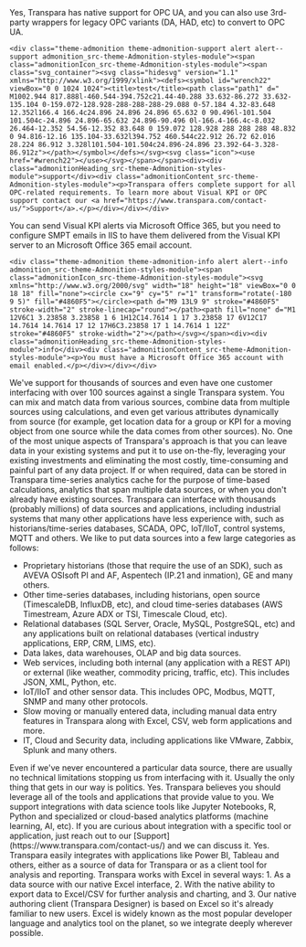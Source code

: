 
<SearchWrapper>
<AccordionGroup>
  <Accordion title="Does Visual KPI OPC Interface Support Real-time & Historian Values?">
    Yes, Transpara has native support for OPC UA, and you can also use 3rd-party wrappers for legacy OPC variants (DA, HAD, etc) to convert to OPC UA.

    <div class="theme-admonition theme-admonition-support alert alert--support admonition_src-theme-Admonition-styles-module"><span class="admonitionIcon_src-theme-Admonition-styles-module"><span class="svg_container"><svg class="hidesvg" version="1.1" xmlns="http://www.w3.org/1999/xlink"><defs><symbol id="wrench22" viewBox="0 0 1024 1024"><title>test</title><path class="path1" d=" M1002.944 817.888l-460.544-394.752c21.44-40.288 33.632-86.272 33.632-135.104 0-159.072-128.928-288-288-288-29.088 0-57.184 4.32-83.648 12.352l166.4 166.4c24.896 24.896 24.896 65.632 0 90.496l-101.504 101.504c-24.896 24.896-65.632 24.896-90.496 0l-166.4-166.4c-8.032 26.464-12.352 54.56-12.352 83.648 0 159.072 128.928 288 288 288 48.832 0 94.816-12.16 135.104-33.632l394.752 460.544c22.912 26.72 62.016 28.224 86.912 3.328l101.504-101.504c24.896-24.896 23.392-64-3.328-86.912z"></path></symbol></defs></svg><svg class="icon"><use href="#wrench22"></use></svg></span></span><div><div class="admonitionHeading_src-theme-Admonition-styles-module">support</div><div class="admonitionContent_src-theme-Admonition-styles-module"><p>Transpara offers complete support for all OPC-related requirements. To learn more about Visual KPI or OPC support contact our <a href="https://www.transpara.com/contact-us/">Support</a>.</p></div></div></div>
  </Accordion>
  <Accordion title="Can I send Alerts via Microsoft Office 365?">
    You can send Visual KPI alerts via Microsoft Office 365, but you need to configure SMPT emails in IIS to have them delivered from the Visual KPI server to an Microsoft Office 365 email account.

    <div class="theme-admonition theme-admonition-info alert alert--info admonition_src-theme-Admonition-styles-module"><span class="admonitionIcon_src-theme-Admonition-styles-module"><svg xmlns="http://www.w3.org/2000/svg" width="18" height="18" viewBox="0 0 18 18" fill="none"><circle cx="9" cy="5" r="1" transform="rotate(-180 9 5)" fill="#4860F5"></circle><path d="M9 13L9 9" stroke="#4860F5" stroke-width="2" stroke-linecap="round"></path><path fill="none" d="M1 12V6C1 3.23858 3.23858 1 6 1H12C14.7614 1 17 3.23858 17 6V12C17 14.7614 14.7614 17 12 17H6C3.23858 17 1 14.7614 1 12Z" stroke="#4860F5" stroke-width="2"></path></svg></span><div><div class="admonitionHeading_src-theme-Admonition-styles-module">info</div><div class="admonitionContent_src-theme-Admonition-styles-module"><p>You must have a Microsoft Office 365 account with email enabled.</p></div></div></div>
  
  </Accordion>
  <Accordion title="Is there a limit to how many data sources you can integrate to?">
    We've support for thousands of sources and even have one customer interfacing with over 100 sources against a single Transpara system. You can mix and match data from various sources, combine data from multiple sources using calculations, and even get various attributes dynamically from source (for example, get location data for a group or KPI for a moving object from one source while the data comes from other sources).
  </Accordion>
  <Accordion title="Are we required to ingest or copy data into Transpara?">
    No. One of the most unique aspects of Transpara's approach is that you can leave data in your existing systems and put it to use on-the-fly, leveraging your existing investments and eliminating the most costly, time-consuming and painful part of any data project. If or when required, data can be stored in Transpara time-series analytics cache for the purpose of time-based calculations, analytics that span multiple data sources, or when you don't already have existing sources.
  </Accordion>
  <Accordion title="What are the most common data sources you integrate with?">
    Transpara can interface with thousands (probably millions) of data sources and applications, including industrial systems that many other applications have less experience with, such as historians/time-series databases, SCADA, OPC, IoT/IIoT, control systems, MQTT and others. We like to put data sources into a few large categories as follows:
    <ul>
      <li>Proprietary historians (those that require the use of an SDK), such as AVEVA OSIsoft PI and AF, Aspentech (IP.21 and inmation), GE and many others.</li>
      <li>Other time-series databases, including historians, open source (TimescaleDB, InfluxDB, etc), and cloud time-series databases (AWS Timestream, Azure ADX or TSI, Timescale Cloud, etc).</li>
      <li>Relational databases (SQL Server, Oracle, MySQL, PostgreSQL, etc) and any applications built on relational databases (vertical industry applications, ERP, CRM, LIMS, etc).</li>
      <li>Data lakes, data warehouses, OLAP and big data sources.</li>
      <li>Web services, including both internal (any application with a REST API) or external (like weather, commodity pricing, traffic, etc). This includes JSON, XML, Python, etc.</li>
      <li>IoT/IIoT and other sensor data. This includes OPC, Modbus, MQTT, SNMP and many other protocols.</li>
      <li>Slow moving or manually entered data, including manual data entry features in Transpara along with Excel, CSV, web form applications and more.</li>
      <li>IT, Cloud and Security data, including applications like VMware, Zabbix, Splunk and many others.</li>
    </ul>
    Even if we've never encountered a particular data source, there are usually no technical limitations stopping us from interfacing with it. Usually the only thing that gets in our way is politics.
  </Accordion>
  <Accordion title="Can I integrate my advanced data science tools with Transpara?">
    Yes. Transpara believes you should leverage all of the tools and applications that provide value to you. We support integrations with data science tools like Jupyter Notebooks, R, Python and specialized or cloud-based analytics platforms (machine learning, AI, etc). If you are curious about integration with a specific tool or application, just reach out to our [Support](https://www.transpara.com/contact-us/) and we can discuss it.
  </Accordion>
  <Accordion title="Can you integrate with our business intelligence tools?">
    Yes. Transpara easily integrates with applications like Power BI, Tableau and others, either as a source of data for Transpara or as a client tool for analysis and reporting.
  </Accordion>
  <Accordion title="We use Excel for many things. How does Transpara work with Excel?">
    Transpara works with Excel in several ways: 
    1. As a data source with our native Excel interface, 
    2. With the native ability to export data to Excel/CSV for further analysis and charting, and 
    3. Our native authoring client (Transpara Designer) is based on Excel so it's already familiar to new users. Excel is widely known as the most popular developer language and analytics tool on the planet, so we integrate deeply wherever possible.
  </Accordion>
</AccordionGroup>
</SearchWrapper>

